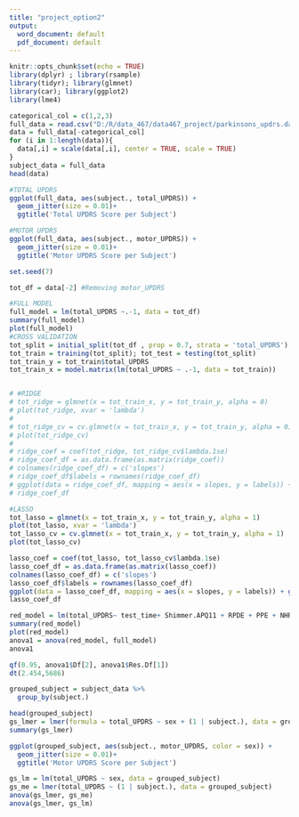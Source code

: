 ```yaml
---
title: "project_option2"
output:
  word_document: default
  pdf_document: default
---
```


```r
knitr::opts_chunk$set(echo = TRUE)
library(dplyr) ; library(rsample)
library(tidyr); library(glmnet)
library(car); library(ggplot2)
library(lme4)
```

```r
categorical_col = c(1,2,3)
full_data = read.csv("D:/R/data_467/data467_project/parkinsons_updrs.data")
data = full_data[-categorical_col]
for (i in 1:length(data)){
  data[,i] = scale(data[,i], center = TRUE, scale = TRUE)
}
subject_data = full_data
head(data)
```
```r
#TOTAL UPDRS
ggplot(full_data, aes(subject., total_UPDRS)) +
  geom_jitter(size = 0.01)+
  ggtitle('Total UPDRS Score per Subject')

#MOTOR UPDRS
ggplot(full_data, aes(subject., motor_UPDRS)) +
  geom_jitter(size = 0.01)+
  ggtitle('Motor UPDRS Score per Subject')
```

```r
set.seed(7)

tot_df = data[-2] #Removing motor_UPDRS

#FULL MODEL
full_model = lm(total_UPDRS ~.-1, data = tot_df)
summary(full_model)
plot(full_model)
#CROSS VALIDATION
tot_split = initial_split(tot_df , prop = 0.7, strata = 'total_UPDRS')
tot_train = training(tot_split); tot_test = testing(tot_split)
tot_train_y = tot_train$total_UPDRS
tot_train_x = model.matrix(lm(total_UPDRS ~ .-1, data = tot_train))


# #RIDGE
# tot_ridge = glmnet(x = tot_train_x, y = tot_train_y, alpha = 0)
# plot(tot_ridge, xvar = 'lambda')
# 
# tot_ridge_cv = cv.glmnet(x = tot_train_x, y = tot_train_y, alpha = 0)
# plot(tot_ridge_cv)
# 
# ridge_coef = coef(tot_ridge, tot_ridge_cv$lambda.1se)
# ridge_coef_df = as.data.frame(as.matrix(ridge_coef))
# colnames(ridge_coef_df) = c('slopes')
# ridge_coef_df$labels = rownames(ridge_coef_df)
# ggplot(data = ridge_coef_df, mapping = aes(x = slopes, y = labels)) + geom_point()+ggtitle('Ridge')
# ridge_coef_df

#LASSO
tot_lasso = glmnet(x = tot_train_x, y = tot_train_y, alpha = 1)
plot(tot_lasso, xvar = 'lambda')
tot_lasso_cv = cv.glmnet(x = tot_train_x, y = tot_train_y, alpha = 1)
plot(tot_lasso_cv)

lasso_coef = coef(tot_lasso, tot_lasso_cv$lambda.1se)
lasso_coef_df = as.data.frame(as.matrix(lasso_coef))
colnames(lasso_coef_df) = c('slopes')
lasso_coef_df$labels = rownames(lasso_coef_df)
ggplot(data = lasso_coef_df, mapping = aes(x = slopes, y = labels)) + geom_point() +ggtitle('Lasso')
lasso_coef_df

```

```r
red_model = lm(total_UPDRS~ test_time+ Shimmer.APQ11 + RPDE + PPE + NHR + HNR + DFA -1, data = tot_df)
summary(red_model)
plot(red_model)
anova1 = anova(red_model, full_model)
anova1

qf(0.95, anova1$Df[2], anova1$Res.Df[1])
dt(2.454,5686)
```

```r
grouped_subject = subject_data %>% 
  group_by(subject.)

head(grouped_subject)
gs_lmer = lmer(formula = total_UPDRS ~ sex + (1 | subject.), data = grouped_subject)
summary(gs_lmer)

ggplot(grouped_subject, aes(subject., motor_UPDRS, color = sex)) +
  geom_jitter(size = 0.01)+
  ggtitle('Motor UPDRS Score per Subject')

gs_lm = lm(total_UPDRS ~ sex, data = grouped_subject)
gs_me = lmer(total_UPDRS ~ (1 | subject.), data = grouped_subject)
anova(gs_lmer, gs_me)
anova(gs_lmer, gs_lm)
```

